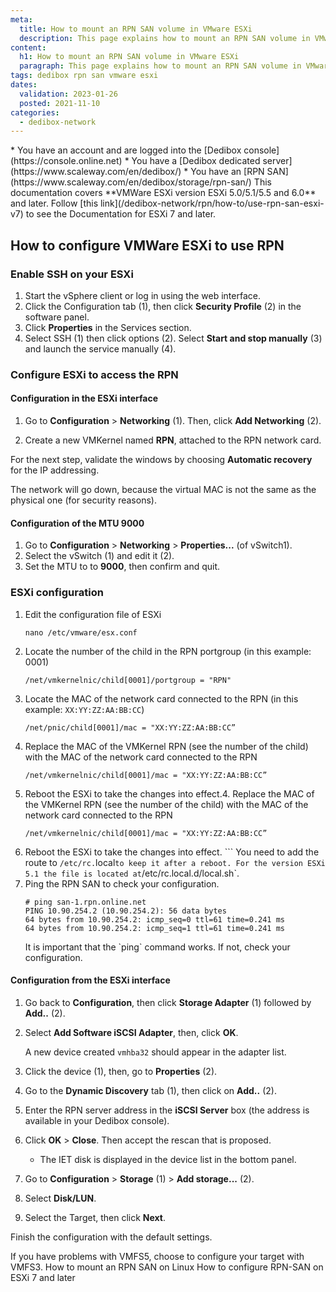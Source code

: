 ```yaml
---
meta:
  title: How to mount an RPN SAN volume in VMware ESXi
  description: This page explains how to mount an RPN SAN volume in VMware ESXi
content:
  h1: How to mount an RPN SAN volume in VMware ESXi
  paragraph: This page explains how to mount an RPN SAN volume in VMware ESXi
tags: dedibox rpn san vmware esxi 
dates:
  validation: 2023-01-26
  posted: 2021-11-10
categories:
  - dedibox-network
---
```


<Message type="requirement">
  * You have an account and are logged into the [Dedibox console](https://console.online.net)
  * You have a [Dedibox dedicated server](https://www.scaleway.com/en/dedibox/)
  * You have an [RPN SAN](https://www.scaleway.com/en/dedibox/storage/rpn-san/) 
</Message>

<Message type="important">
  This documentation covers **VMWare ESXi version ESXi 5.0/5.1/5.5 and 6.0** and later. Follow [this link](/dedibox-network/rpn/how-to/use-rpn-san-esxi-v7) to see the Documentation for ESXi 7 and later.
</Message>

## How to configure VMWare ESXi to use RPN

### Enable SSH on your ESXi

1. Start the vSphere client or log in using the web interface. 
2. Click the Configuration tab (1), then click **Security Profile** (2) in the software panel.
    <Lightbox src="scaleway_esxi-san-en-01.webp" /> 
3. Click **Properties** in the Services section.
    <Lightbox src="scaleway_esxi-san-en-02.webp" /> 
4. Select SSH (1) then click options (2). Select **Start and stop manually** (3) and launch the service manually (4).
    <Lightbox src="scaleway_esxi-san-en-03.webp" /> 

### Configure ESXi to access the RPN

#### Configuration in the ESXi interface

1. Go to **Configuration** > **Networking** (1). Then, click **Add Networking** (2).
    <Lightbox src="scaleway_esxi-san-en-04.webp" /> 
2. Create a new VMKernel named **RPN**, attached to the RPN network card.
    <Lightbox src="scaleway_esxi-san-en-05.webp" /> 

    <Lightbox src="scaleway_esxi-san-en-06.webp" /> 

For the next step, validate the windows by choosing **Automatic recovery** for the IP addressing.

<Message type="important">
  The network will go down, because the virtual MAC is not the same as the physical one (for security reasons).
</Message>

#### Configuration of the MTU 9000

1. Go to **Configuration** > **Networking** > **Properties...** (of vSwitch1).
    <Lightbox src="scaleway_esxi-san-en-07.webp" /> 
2. Select the vSwitch (1) and edit it (2).
    <Lightbox src="scaleway_esxi-san-en-08.webp" /> 
3. Set the MTU to to **9000**, then confirm and quit.
    <Lightbox src="scaleway_esxi-san-en-09.webp" /> 

### ESXi configuration

1. Edit the configuration file of ESXi
    ```
    nano /etc/vmware/esx.conf
    ```
2. Locate the number of the child in the RPN portgroup (in this example: 0001)
    ```
    /net/vmkernelnic/child[0001]/portgroup = "RPN"
    ```
3. Locate the MAC of the network card connected to the RPN (in this example: `XX:YY:ZZ:AA:BB:CC`)
    ```
    /net/pnic/child[0001]/mac = "XX:YY:ZZ:AA:BB:CC”
    ```
4. Replace the MAC of the VMKernel RPN (see the number of the child) with the MAC of the network card connected to the RPN
    ```
    /net/vmkernelnic/child[0001]/mac = "XX:YY:ZZ:AA:BB:CC”
    ```
5. Reboot the ESXi to take the changes into effect.4. Replace the MAC of the VMKernel RPN (see the number of the child) with the MAC of the network card connected to the RPN
    ```
    /net/vmkernelnic/child[0001]/mac = "XX:YY:ZZ:AA:BB:CC”
    ```
5. Reboot the ESXi to take the changes into effect.  ```
    <Message type="important">
      You need to add the route to `/etc/rc.`local` to keep it after a reboot.
      For the version ESXi 5.1 the file is located at `/etc/rc.local.d/local.sh`.
    </Message>
7. Ping the RPN SAN to check your configuration.
    ```
    # ping san-1.rpn.online.net
    PING 10.90.254.2 (10.90.254.2): 56 data bytes
    64 bytes from 10.90.254.2: icmp_seq=0 ttl=61 time=0.241 ms
    64 bytes from 10.90.254.2: icmp_seq=1 ttl=61 time=0.241 ms
    ```
    <Message type="important">
      It is important that the `ping` command works. If not, check your configuration. 
    </Message>

#### Configuration from the ESXi interface

1. Go back to **Configuration**, then click **Storage Adapter** (1) followed by **Add..** (2).
    <Lightbox src="scaleway_esxi-san-en-10.webp" /> 
2. Select **Add Software iSCSI Adapter**, then, click **OK**.
    <Lightbox src="scaleway_esxi-san-en-11.webp" /> 

    A new device created `vmhba32` should appear in the adapter list.
3. Click the device (1), then, go to **Properties** (2).
    <Lightbox src="scaleway_esxi-san-en-12.webp" /> 
4. Go to the **Dynamic Discovery** tab (1), then click on **Add..** (2).
    <Lightbox src="scaleway_esxi-san-en-13.webp" /> 
5. Enter the RPN server address in the **iSCSI Server** box (the address is available in your Dedibox console).
    <Lightbox src="scaleway_esxi-san-en-14.webp" /> 
6. Click **OK** > **Close**. Then accept the rescan that is proposed.
    <Lightbox src="scaleway_esxi-san-en-15.webp" /> 
    * The IET disk is displayed in the device list in the bottom panel.
7. Go to **Configuration** > **Storage** (1) > **Add storage...** (2).
    <Lightbox src="scaleway_esxi-san-en-16.webp" /> 
8. Select **Disk/LUN**.
    <Lightbox src="scaleway_esxi-san-en-17.webp" /> 
9. Select the Target, then click **Next**.
    <Lightbox src="scaleway_esxi-san-en-18.webp" /> 

Finish the configuration with the default settings.

<Message type="tip">
  If you have problems with VMFS5, choose to configure your target with VMFS3.
</Message>


<Navigation title="See Also">
  <PreviousButton to="/dedibox-network/rpn/how-to/mount-rpn-san-linux/">How to mount an RPN SAN on Linux</PreviousButton>
  <NextButton to="/dedibox-network/rpn/how-to/use-rpn-san-esxi-v7/">How to configure RPN-SAN on ESXi 7 and later</NextButton>
</Navigation>